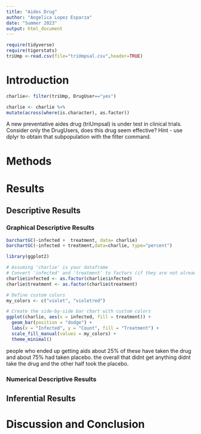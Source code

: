 ```yaml
---
title: "Aides Drug"
author: "Angelica Lopez Esparza"
date: "Summer 2023"
output: html_document
---
```


```r
require(tidyverse)
require(tigerstats)
triUmp <-read.csv(file="triUmpsal.csv",header=TRUE)
```

# Introduction
```r
charlie<- filter(triUmp, DrugUser=="yes")
```

```r
charlie <- charlie %>%
mutate(across(where(is.character), as.factor))
``` 

<!--In this section you explain what you are trying to show.  Where did the data come from?  What is the research or other question you are trying to answer?.  If you skimp in this section expect to be marked down in your grade. Paint a picture of the project a couple of paragraphs is expected!-->

A new  preventative aides drug (triUmpsal) is under test in clinical trials. Consider only the DrugUsers, does this drug seem effective?  Hint - use dplyr to obtain that subpopulation with the filter command.

# Methods

<!--Decide on your methods:  use "variable analysis" or other appropriate descriptors.  Make sure to choose at least one graphical method and at least one numerical method. Discuss what data manipulations may be needed for example subsetting or other binning procedures and what sort of graphical displays and inferential tools will be used!-->

# Results

<!--Divide this section into two sub-sections:  One for your descriptive  results and one for your inferential results.!-->

## Descriptive Results

### Graphical Descriptive Results

<!--Graphical results here.  Make sure to show your code.  Provide appropriate labels for axes, giving units if possible, and provide a good title for the graph, too.  Use the graphical results to describe the patterns if any that exist in the data as focused toward the research question. Bottom line is to explain the features of the graph that are relevant to conforming or departing to what is expected by your null hypothesis !-->

```r
barchartGC(~infected +  treatment, data= charlie)
barchartGC(~infected + treatment,data=charlie, type="percent")

```




```r
library(ggplot2)

# Assuming 'charlie' is your dataframe
# Convert 'infected' and 'treatment' to factors (if they are not already factors)
charlie$infected <- as.factor(charlie$infected)
charlie$treatment <- as.factor(charlie$treatment)

# Define custom colors
my_colors <- c("violet", "violetred")

# Create the side-by-side bar chart with custom colors
ggplot(charlie, aes(x = infected, fill = treatment)) +
  geom_bar(position = "dodge") +
  labs(x = "Infected", y = "Count", fill = "Treatment") +
  scale_fill_manual(values = my_colors) +
  theme_minimal()

```
people who ended up getting aids about 25% of these have taken the drug and about 75% had taken placebo. the overall that didnt get anything didnt take the drug and the other half took the placebo.  

### Numerical Descriptive Results 

<!--Numerical results go here. Use the numerical results to describe the patterns if any that exist in the data as focused toward the research question!-->



## Inferential Results

<!--State hypothesis clearly.  Make sure your discussion of the inferential test covers all the aspects that the test output produces, such as test statistic, p-value etc.  Make a decision about the null hypothesis, explain the assumptions on which the selected test/procedure was based, and why the chosen procedure satisfys the assumptions and is appropriate to answer the research question!-->


# Discussion and Conclusion

<!--Discussion and conclusion here.  If you found a relationship be sure to consider whether the relationship occurs because one of the variavbles causes the other, or whether they perhasps are related for some other reason.  Watch the chapter 6 videos from the GeorgeTown videos collection.!-->
